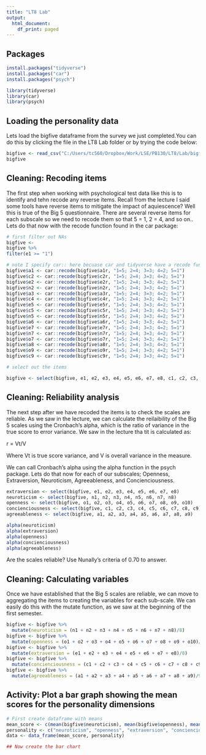 ```yaml
---
title: "LT8 Lab"
output:
  html_document:
    df_print: paged
---
```


## Packages

```r
install.packages("tidyverse")
install.packages("car")
install.packages("psych")
```


```r
library(tidyverse)
library(car)
library(psych)
```

## Loading the personality data

Lets load the bigfive dataframe from the survey we just completed.You can do this by clicking the file in the LT8 Lab folder or by trying the code below:

```r
bigfive <- read_csv("C:/Users/tc560/Dropbox/Work/LSE/PB130/LT8/Lab/bigfive.csv")
bigfive
```

## Cleaning: Recoding items

The first step when working with psychological test data like this is to identify and tehn recode any reverse items. Recall from the lecture I said some tools have reverse items to mitigate the impact of aquiescence? Well this is true of the Big 5 questionnaire. There are several reverse items for each subscale so we need to recode them so that 5 = 1, 2 = 4, and so on.. Lets do that now with the recode function found in the car package:

```r
# first filter out NAs
bigfive <- 
bigfive %>% 
filter(e1 >= "1")

# note I specify car:: here becuase car and tidyverse have a recode function and I want R to use the car recode function
bigfive$a1 <- car::recode(bigfive$a1r, "1=5; 2=4; 3=3; 4=2; 5=1")
bigfive$c2 <- car::recode(bigfive$c2r, "1=5; 2=4; 3=3; 4=2; 5=1")
bigfive$e2 <- car::recode(bigfive$e2r, "1=5; 2=4; 3=3; 4=2; 5=1")
bigfive$n2 <- car::recode(bigfive$n2r, "1=5; 2=4; 3=3; 4=2; 5=1")
bigfive$a3 <- car::recode(bigfive$a3r, "1=5; 2=4; 3=3; 4=2; 5=1")
bigfive$c4 <- car::recode(bigfive$c4r, "1=5; 2=4; 3=3; 4=2; 5=1")
bigfive$e5 <- car::recode(bigfive$e5r, "1=5; 2=4; 3=3; 4=2; 5=1")
bigfive$c5 <- car::recode(bigfive$c5r, "1=5; 2=4; 3=3; 4=2; 5=1")
bigfive$n5 <- car::recode(bigfive$n5r, "1=5; 2=4; 3=3; 4=2; 5=1")
bigfive$a6 <- car::recode(bigfive$a6r, "1=5; 2=4; 3=3; 4=2; 5=1")
bigfive$e7 <- car::recode(bigfive$e7r, "1=5; 2=4; 3=3; 4=2; 5=1")
bigfive$n7 <- car::recode(bigfive$n7r, "1=5; 2=4; 3=3; 4=2; 5=1")
bigfive$o7 <- car::recode(bigfive$o7r, "1=5; 2=4; 3=3; 4=2; 5=1")
bigfive$a8 <- car::recode(bigfive$a8r, "1=5; 2=4; 3=3; 4=2; 5=1")
bigfive$o9 <- car::recode(bigfive$o9r, "1=5; 2=4; 3=3; 4=2; 5=1")
bigfive$c9 <- car::recode(bigfive$c9r, "1=5; 2=4; 3=3; 4=2; 5=1")

# select out the items

bigfive <- select(bigfive, e1, e2, e3, e4, e5, e6, e7, e8, c1, c2, c3, c4, c5, c6, c7, c8, c9, o1, o2, o3, o4, o5, o6, o7, o8, o9, o10, a1, a2, a3, a4, a5, a6, a7, a8, a9, n1, n2, n3, n4, n5, n6, n7, n8)
```

## Cleaning: Reliability analysis

The next step after we have recoded the items is to check the scales are reliable. As we saw in the lecture, we can calculate the reilaibility of the Big 5 scales using the Cronbach's alpha, which is the ratio of variance in the true score to error variance. We saw in the lecture tha tit is calculated as:

r = Vt/V

Where Vt is true score variance, and V is overall variance in the measure.

We can call Cronbach's alpha using the alpha function in the psych package. Lets do that now for each of our subscales; Openness, Extraversion, Neuroticism, Agreeableness, and Concienciousness.

```r
extraversion <- select(bigfive, e1, e2, e3, e4, e5, e6, e7, e8)
neuroticism <- select(bigfive, n1, n2, n3, n4, n5, n6, n7, n8)
openness <- select(bigfive, o1, o2, o3, o4, o5, o6, o7, o8, o9, o10)
concienciousness <- select(bigfive, c1, c2, c3, c4, c5, c6, c7, c8, c9)
agreeableness <- select(bigfive, a1, a2, a3, a4, a5, a6, a7, a8, a9)

alpha(neuroticism)
alpha(extraversion)
alpha(openness)
alpha(concienciousness)
alpha(agreeableness)
```

Are the scales reliable? Use Nunally's criteria of 0.70 to answer.

## Cleaning: Calculating variables

Once we have established that the Big 5 scales are reliable, we can move to aggregating the items to creating the variables for each sub-scale. We can easily do this with the mutate function, as we saw at the beginning of the first semester.

```r
bigfive <- bigfive %>%
  mutate(neuroticism = (n1 + n2 + n3 + n4 + n5 + n6 + n7 + n8)/8)
bigfive <- bigfive %>%
  mutate(openness = (o1 + o2 + o3 + o4 + o5 + o6 + o7 + o8 + o9 + o10)/10)
bigfive <- bigfive %>%
  mutate(extraversion = (e1 + e2 + e3 + e4 + e5 + e6 + e7 + e8)/8)
bigfive <- bigfive %>%
  mutate(concienciousness = (c1 + c2 + c3 + c4 + c5 + c6 + c7 + c8 + c9)/9)
bigfive <- bigfive %>%
  mutate(agreeableness = (a1 + a2 + a3 + a4 + a5 + a6 + a7 + a8 + a9)/9)
```

## Activity: Plot a bar graph showing the mean scores for the personality dimensions


```r
# First create dataframe with means
mean_score <- c(mean(bigfive$neuroticism), mean(bigfive$openness), mean(bigfive$extraversion), mean(bigfive$concienciousness), mean(bigfive$agreeableness))
personality <- c("neuroticism", "openness", "extraversion", "concienciousness", "agreeableness")
data <- data_frame(mean_score, personality)

## Now create the bar chart

```

